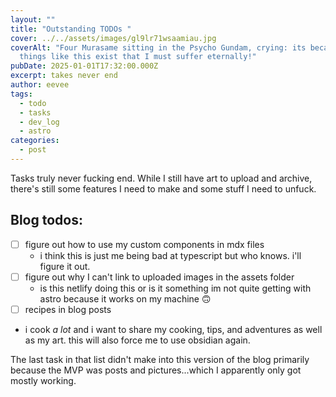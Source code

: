 ```yaml
---
layout: ""
title: "Outstanding TODOs "
cover: ../../assets/images/gl9lr71wsaamiau.jpg
coverAlt: "Four Murasame sitting in the Psycho Gundam, crying: its because of
  things like this exist that I must suffer eternally!"
pubDate: 2025-01-01T17:32:00.000Z
excerpt: takes never end
author: eevee
tags:
  - todo
  - tasks
  - dev_log
  - astro
categories:
  - post
---
```

Tasks truly never fucking end. While I still have art to upload and archive, there's still some features I need to make and some stuff I need to unfuck.

## Blog todos:
- [ ] figure out how to use my custom components in mdx files
  - i think this is just me being bad at typescript but who knows. i'll figure it out.
- [ ] figure out why I can't link to uploaded images in the assets folder
  - is this netlify doing this or is it something im not quite getting with astro because it works on my machine 🙃
- [ ] recipes in blog posts
 - i cook *a lot* and i want to share my cooking, tips, and adventures as well as my art. this will also force me to use obsidian again.

The last task in that list didn't make into this version of the blog primarily because the MVP was posts and pictures...which I apparently only got mostly working.
